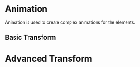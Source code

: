 
# Animation

Animation is used to create complex animations for the elements.

## Basic Transform

<Cards num={1}>
    <Cards.Card
        title="Transform"
        description="Transform"
        href="./animation/transform"
        arrow
    />
</Cards>

# Advanced Transform

<Cards num={1}>
    <Cards.Card
        title="Advanced Transform"
        description="Advanced Transform"
        href="./animation/advanced-transform"
        arrow
    />
</Cards>


